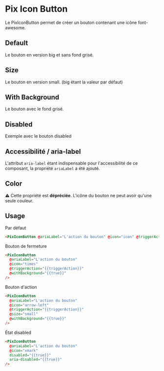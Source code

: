 
<Meta of={ComponentStories} />

# Pix Icon Button

Le PixIconButton permet de créer un bouton contenant une icône font-awesome.

## Default

Le bouton en version big et sans fond grisé.

<Story of={ComponentStories.Default} height={60} />

## Size

Le bouton en version small. (big étant la valeur par défaut)

<Story of={ComponentStories.size} height={60} />

## With Background

Le bouton avec le fond grisé.

<Story of={ComponentStories.withBackground} height={60} />

## Disabled

Exemple avec le bouton disabled

<Story of={ComponentStories.disabled} height={60} />

## Accessibilité / aria-label

L'attribut `aria-label` étant indispensable pour l'accessibilité de ce composant, la propriété `ariaLabel` a été ajouté.

## Color

⚠️ Cette propriété est **dépréciée**. L'icône du bouton ne peut avoir qu'une seule couleur.

## Usage

Par défaut

```html
<PixIconButton @ariaLabel="L'action du bouton" @icon="icon" @triggerAction="{{triggerAction}}" />
```

Bouton de fermeture

```html
<PixIconButton
  @ariaLabel="L'action du bouton"
  @icon="times"
  @triggerAction="{{triggerAction}}"
  @withBackground="{{true}}"
/>
```

Bouton d'action

```html
<PixIconButton
  @ariaLabel="L'action du bouton"
  @icon="arrow-left"
  @triggerAction="{{triggerAction}}"
  @size="small"
  @withBackground="{{true}}"
/>
```

État disabled

```html
<PixIconButton
  @ariaLabel="L'action du bouton"
  @icon="xmark"
  disabled="{{true}}"
  aria-disabled="{{true}}"
/>
```

<ArgTypes of={ComponentStories} />
